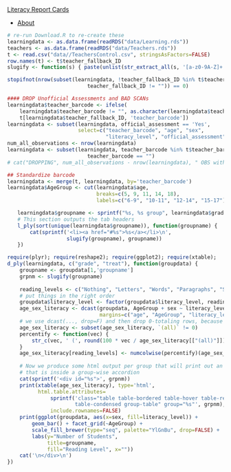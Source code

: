 <nav class="navbar navbar-inverse navbar-fixed-bottom" role="navigation">
  <div class="container-fluid">
<a class="navbar-brand active" href="index.html">Literacy Report Cards</a>
 <ul class="nav navbar-nav">
<li><a href="about.html">About</a></li>
</ul>
</nav></div>


<link rel="stylesheet" href="http://netdna.bootstrapcdn.com/bootstrap/3.0.3/css/bootstrap.min.css" type="text/css" media="screen,projection" />
<link rel="stylesheet" href="http://code.jquery.com/ui/1.10.3/themes/smoothness/jquery-ui.css">

```r
# re-run Download.R to re-create these
learningdata <- as.data.frame(readRDS("data/Learning.rds"))
teachers <- as.data.frame(readRDS("data/Teachers.rds"))
t <- read.csv("data//TeachersControl.csv", stringsAsFactors=FALSE)
row.names(t) <- t$teacher_fallback_ID
slugify <- function(s) { paste(unlist(str_extract_all(s, '[a-z0-9A-Z]+')), collapse="") }
```

```r
stopifnot(nrow(subset(learningdata, !teacher_fallback_ID %in% t$teacher_fallback_ID &
                          teacher_fallback_ID != "")) == 0)

#### DROP Unofficial Assessments and BAD SCANs
learningdata$teacher_barcode <- ifelse(
    learningdata$teacher_barcode != "", as.character(learningdata$teacher_barcode), 
    t[learningdata$teacher_fallback_ID, 'teacher_barcode'])
learningdata <- subset(learningdata, official_assessment == 'Yes',
                       select=c("teacher_barcode", "age", "sex",
                                "literacy_level", "official_assessment"))
num_all_observations <- nrow(learningdata)
learningdata <- subset(learningdata, teacher_barcode %in% t$teacher_barcode |
                          teacher_barcode == "")
# cat("DROPPING", num_all_observations - nrow(learningdata), " OBS with BAD SCANS.")

## Standardize barcode
learningdata <- merge(t, learningdata, by='teacher_barcode')
learningdata$AgeGroup <- cut(learningdata$age, 
                             breaks=c(5, 9, 11, 14, 18), 
                             labels=c("6-9", "10-11", "12-14", "15-17"))

```

<div id="content-wrapper" class="container container-fluid"><div id="tabs">
  <ul>
```r
learningdata$groupname <- sprintf("%s, %s group", learningdata$grade, learningdata$treat)
# This section outputs the tab headers
l_ply(sort(unique(learningdata$groupname)), function(groupname) {
    cat(sprintf('<li><a href="#%s">%s</a></li>\n', 
                slugify(groupname), groupname))
})
```
  </ul>


```r
require(plyr); require(reshape2); require(ggplot2); require(xtable);
d_ply(learningdata, c("grade", "treat"), function(groupdata) {
    groupname <- groupdata[1,'groupname']
    grpnm <- slugify(groupname)
    
    reading_levels <- c("Nothing", "Letters", "Words", "Paragraphs", "Story")
    # put things in the right order
    groupdata$literacy_level <- factor(groupdata$literacy_level, reading_levels)
    age_sex_literacy <- dcast(groupdata, AgeGroup + sex ~ literacy_level, length,
                              margins=c("age", "AgeGroup", "literacy_level"), drop=F)
    # we use dcast(..., drop=F) and then drop 0-totaling rows, because we want all columns
    age_sex_literacy <- subset(age_sex_literacy, `(all)` != 0)
    percentify <- function(vec) { 
        str_c(vec, ' (', round(100 * vec / age_sex_literacy[["(all)"]]), '%)')
    }
    age_sex_literacy[reading_levels] <- numcolwise(percentify)(age_sex_literacy[reading_levels])
    
    # Now we produce some html output per group that will print out an html table
    # that is inside a group-wise accordion
    cat(sprintf('<div id="%s">', grpnm))
    print(xtable(age_sex_literacy), type='html', 
          html.table.attributes=
              sprintf('class="table table-bordered table-hover table-responsive 
                      table-condensed group-table" group="%s"', grpnm),
              include.rownames=FALSE)
    print(ggplot(groupdata, aes(x=sex, fill=literacy_level)) + 
        geom_bar() + facet_grid(~AgeGroup) + 
        scale_fill_brewer(type="seq", palette="YlGnBu", drop=FALSE) + 
        labs(y="Number of Students", 
             title=groupname, 
             fill="Reading Level", x=""))
    cat('\n</div>\n')
})
```

</div></div>
<script src="http://ajax.googleapis.com/ajax/libs/jquery/1.10.2/jquery.min.js"></script>
<script src="http://ajax.googleapis.com/ajax/libs/jqueryui/1.10.3/jquery-ui.min.js"></script>
<script type="text/javascript"> (function($) { $( "#tabs" ).tabs(); })(jQuery); </script>